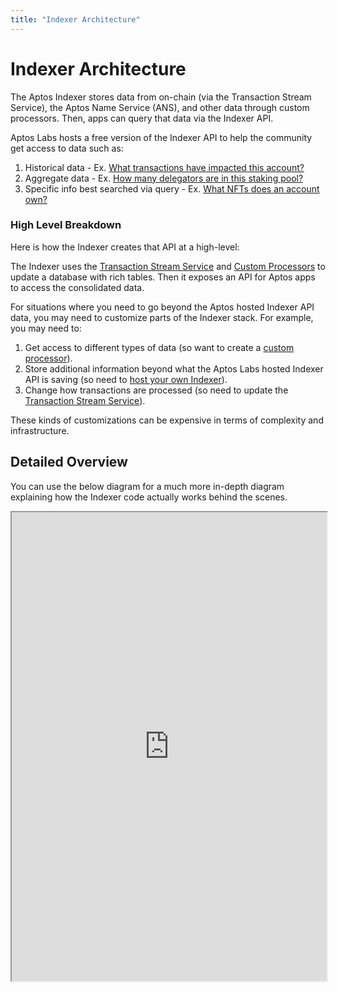 ```yaml
---
title: "Indexer Architecture"
---
```



# Indexer Architecture

The Aptos Indexer stores data from on-chain (via the Transaction Stream Service), the Aptos Name Service (ANS), and other data through custom processors. Then, apps can query that data via the Indexer API. 

Aptos Labs hosts a free version of the Indexer API to help the community get access to data such as: 

1. Historical data - Ex. [What transactions have impacted this account?](./account-transactions.mdx)
2. Aggregate data - Ex. [How many delegators are in this staking pool?](./get-delegators.mdx)
3. Specific info best searched via query - Ex. [What NFTs does an account own?](./get-nfts.mdx)

### High Level Breakdown

Here is how the Indexer creates that API at a high-level: 

<center>
  <ThemedImage
    alt="Signed Transaction Flow"
    sources={{
      light: '/docs/indexer-architecture-light.svg',
      dark: '/docs/indexer-architecture-dark.svg',
    }}
  />
</center>

The Indexer uses the [Transaction Stream Service](./txn-stream.mdx) and [Custom Processors](./custom-processors.mdx) to update a database with rich tables. Then it exposes an API for Aptos apps to access the consolidated data.

For situations where you need to go beyond the Aptos hosted Indexer API data, you may need to customize parts of the Indexer stack. For example, you may need to:

1. Get access to different types of data (so want to create a [custom processor](./custom-processors.mdx)).
2. Store additional information beyond what the Aptos Labs hosted Indexer API is saving (so need to [host your own Indexer](./self-hosted.mdx)).
3. Change how transactions are processed (so need to update the [Transaction Stream Service](./txn-stream.mdx)).

<Callout type="warning">
These kinds of customizations can be expensive in terms of complexity and infrastructure.
</Callout>

## Detailed Overview

You can use the below diagram for a much more in-depth diagram explaining how the Indexer code actually works behind the scenes.

<div style={{textAlign:"center"}}>
  <div style={{marginBottom: 20}}>
    <iframe
      style={{border: "1px solid rgba(0, 0, 0, 0.1);"}}
      width="100%"
      height="750"
      src="https://www.figma.com/embed?embed_host=share&url=https%3A%2F%2Fwww.figma.com%2Ffile%2FsVhSOGR7ZT4CdeUzlXyduD%2FIndexer-Overview%3Ftype%3Dwhiteboard%26node-id%3D0%253A1%26t%3DUnUKeEaBE7ETMksb-1"
      allowfullscreen>
    </iframe>
  </div>
</div>
